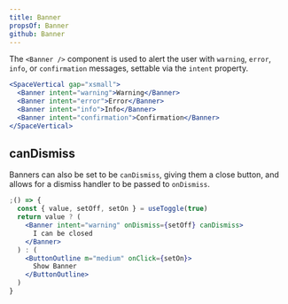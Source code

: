```yaml
---
title: Banner
propsOf: Banner
github: Banner
---
```


The `<Banner />` component is used to alert the user with `warning`, `error`, `info`, or `confirmation` messages, settable via the `intent` property.

```jsx
<SpaceVertical gap="xsmall">
  <Banner intent="warning">Warning</Banner>
  <Banner intent="error">Error</Banner>
  <Banner intent="info">Info</Banner>
  <Banner intent="confirmation">Confirmation</Banner>
</SpaceVertical>
```

## canDismiss

Banners can also be set to be `canDismiss`, giving them a close button, and allows for a dismiss handler to be passed to `onDismiss`.

```jsx
;() => {
  const { value, setOff, setOn } = useToggle(true)
  return value ? (
    <Banner intent="warning" onDismiss={setOff} canDismiss>
      I can be closed
    </Banner>
  ) : (
    <ButtonOutline m="medium" onClick={setOn}>
      Show Banner
    </ButtonOutline>
  )
}
```
